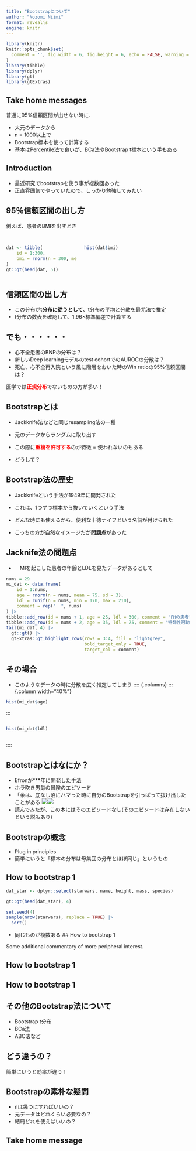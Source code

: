 ```yaml
---
title: "Bootstrapについて"
author: "Nozomi Niimi"
format: revealjs
engine: knitr
---
```


```r
library(knitr)
knitr::opts_chunk$set(
  comment = '', fig.width = 6, fig.height = 6, echo = FALSE, warning = FALSE
)
library(tibble)
library(dplyr)
library(gt)
library(gtExtras)
```

## Take home messages

普通に95%信頼区間が出せない時に.

-   大元のデータから
-   n = 1000以上で
-   Bootstrap標本を使って計算する
-   基本はPercentile法で良いが、BCa法やBootstrap t標本という手もある

## Introduction

-   最近研究でbootstrapを使う事が複数回あった
-   正直雰囲気でやっていたので、しっかり勉強してみたい

## 95％信頼区間の出し方

例えば、患者のBMIを出すとき

## 

::: columns
::: {.column width="40%"}
```r


dat <- tibble(
    id = 1:300, 
    bmi = rnorm(n = 300, mean = 21, sd = 1.0)
)
gt::gt(head(dat, 5))
```
:::

::: {.column width="60%"}
```r

hist(dat$bmi)
```
:::
:::

## 信頼区間の出し方

-   この分布が**t分布に従うとして**、t分布の平均と分散を最尤法で推定
-   t分布の数表を確認して、1.96×標準偏差で計算する

## でも・・・・・・

-   心不全患者のBNPの分布は？
-   新しいDeep learningモデルのtest cohortでのAUROCの分散は？
-   死亡、心不全再入院という風に階層をおいた時のWin ratioの95%信頼区間は？

医学では[**正規分布**]{style="color: red"}でないものの方が多い！

## Bootstrapとは

-   Jackknife法などと同じresampling法の一種

-   元のデータからランダムに取り出す

-   この際に[**重複を許可する**]{style="color: red"}のが特徴 = 使われないのもある

-   どうして？

## Bootstrap法の歴史

-   Jackknifeという手法が1949年に開発された

-   これは、1つずつ標本から抜いていくという手法

-   どんな時にも使えるから、便利な十徳ナイフという名前が付けられた

-   こっちの方が自然なイメージだが**問題点**があった

## Jacknife法の問題点

- 　MIを起こした患者の年齢とLDLを見たデータがあるとして

```r
nums = 29
mi_dat <- data.frame(
    id = 1:nums, 
    age = rnorm(n = nums, mean = 75, sd = 3), 
    ldl = runif(n = nums, min = 170, max = 210), 
    comment = rep("  ", nums)
) |> 
tibble::add_row(id = nums + 1, age = 25, ldl = 300, comment = "FHの患者") |> 
tibble::add_row(id = nums + 2, age = 35, ldl = 75, comment = "特発性冠動脈解離")
tail(mi_dat, 4) |> 
  gt::gt() |> 
  gtExtras::gt_highlight_rows(rows = 3:4, fill = "lightgrey",
                              bold_target_only = TRUE, 
                              target_col = comment)
```

## その場合

-   このようなデータの時に分散を広く推定してしまう :::: {.columns} ::: {.column width="40%"}

```r
hist(mi_dat$age)
```

:::

::: {.column width="60%"}
```r
hist(mi_dat$ldl)
```
:::

::::

## Bootstrapとはなにか？

-   Efronが\*\*\*年に開発した手法
-   ホラ吹き男爵の冒険のエピソード
-   「余は、底なし沼にハマった時に自分のBootstrapを引っぱって抜け出したことがある ![](images/real_bootstrap.png)![](images/horafuki.png)
-   読んでみたが、この本にはそのエピソードなし(そのエピソードは存在しないという説もあり)

## Bootstrapの概念

-    Plug in principles
-    簡単にいうと「標本の分布は母集団の分布とほぼ同じ」というもの

## How to bootstrap 1

```r
dat_star <- dplyr::select(starwars, name, height, mass, species)

gt::gt(head(dat_star), 4)
```

```r
set.seed(4)
sample(nrow(starwars), replace = TRUE) |> 
  sort()
```

-    同じものが複数ある
## How to bootstrap 1

::: aside
Some additional commentary of more peripheral interest.
:::

## How to bootstrap 1

## How to bootstrap 1

## その他のBootstrap法について

-   Bootstrap t分布
-   BCa法
-   ABC法など

## どう違うの？

簡単にいうと効率が違う！

## Bootstrapの素朴な疑問

-   nは幾つにすればいいの？
-   元データはどれくらい必要なの？
-   結局どれを使えばいいの？

## Take home message
